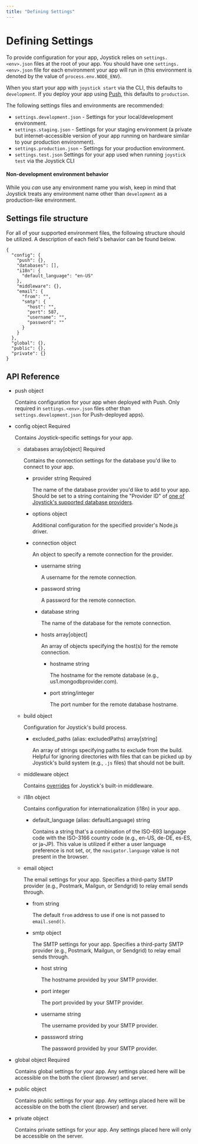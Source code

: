 ```yaml
---
title: "Defining Settings"
---
```


# Defining Settings

To provide configuration for your app, Joystick relies on `settings.<env>.json` files at the root of your app. You should have one `settings.<env>.json` file for each environment your app will run in (this environment is denoted by the value of `process.env.NODE_ENV`).

When you start your app with `joystick start` via the CLI, this defaults to `development`. If you deploy your app using [Push](https://cheatcode.co/push), this defaults to `production`.

The following settings files and environments are recommended:

- `settings.development.json` - Settings for your local/development environment.
- `settings.staging.json` - Settings for your staging environment (a private but internet-accessible version of your app running on hardware similar to your production environment).
- `settings.production.json` - Settings for your production environment.
- `settings.test.json` Settings for your app used when running `joystick test` via the Joystick CLI

#### Non-development environment behavior

While you _can_ use any environment name you wish, keep in mind that Joystick treats any environment name other than `development` as a production-like environment.

## Settings file structure

For all of your supported environment files, the following structure should be utilized. A description of each field's behavior can be found below.

    {
      "config": {
        "push": {},
        "databases": [],
        "i18n": {
          "default_language": "en-US"
        },
        "middleware": {},
        "email": {
          "from": "",
          "smtp": {
            "host": "",
            "port": 587,
            "username": "",
            "password": ""
          }
        }
      },
      "global": {},
      "public": {},
      "private": {}
    }

## API Reference

- push object

  Contains configuration for your app when deployed with Push. Only required in `settings.<env>.json` files other than `settings.development.json` for Push-deployed apps).

- config object Required

  Contains Joystick-specific settings for your app.

  - databases array\[object\] Required

    Contains the connection settings for the database you'd like to connect to your app.

    - provider string Required

      The name of the database provider you'd like to add to your app. Should be set to a string containing the "Provider ID" of [one of Joystick's supported database providers](databases/providers).

    - options object

      Additional configuration for the specified provider's Node.js driver.

    - connection object

      An object to specify a remote connection for the provider.

      - username string

        A username for the remote connection.

      - password string

        A password for the remote connection.

      - database string

        The name of the database for the remote connection.

      - hosts array\[object\]

        An array of objects specifying the host(s) for the remote connection.

        - hostname string

          The hostname for the remote database (e.g., us1.mongodbprovider.com).

        - port string/integer

          The port number for the remote database hostname.

  - build object

    Configuration for Joystick's build process.

    - excluded_paths (alias: excludedPaths) array\[string\]

      An array of strings specifying paths to exclude from the build. Helpful for ignoring directories with files that can be picked up by Joystick's build system (e.g., `.js` files) that should not be built.

  - middleware object

    Contains [overrides](node/middleware#configuring-built-in-middleware) for Joystick's built-in middleware.

  - i18n object

    Contains configuration for internationalization (i18n) in your app.

    - default_language (alias: defaultLanguage) string

      Contains a string that's a combination of the ISO-693 language code with the ISO-3166 country code (e.g., en-US, de-DE, es-ES, or ja-JP). This value is utilized if either a user language preference is not set, or, the `navigator.language` value is not present in the browser.

  - email object

    The email settings for your app. Specifies a third-party SMTP provider (e.g., Postmark, Mailgun, or Sendgrid) to relay email sends through.

    - from string

      The default `from` address to use if one is not passed to `email.send()`.

    - smtp object

      The SMTP settings for your app. Specifies a third-party SMTP provider (e.g., Postmark, Mailgun, or Sendgrid) to relay email sends through.

      - host string

        The hostname provided by your SMTP provider.

      - port integer

        The port provided by your SMTP provider.

      - username string

        The username provided by your SMTP provider.

      - passsword string

        The password provided by your SMTP provider.

- global object Required

  Contains global settings for your app. Any settings placed here will be accessible on the both the client (browser) and server.

- public object

  Contains public settings for your app. Any settings placed here will be accessible on the both the client (browser) and server.

- private object

  Contains private settings for your app. Any settings placed here will only be accessible on the server.

